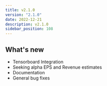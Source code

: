 ```yaml
---
title: v2.1.0
version: "2.1.0"
date: 2022-12-21
description: v2.1.0
sidebar_position: 108
---
```


## What's new

- Tensorboard Integration
- Seeking alpha EPS and Revenue estimates
- Documentation
- General bug fixes
